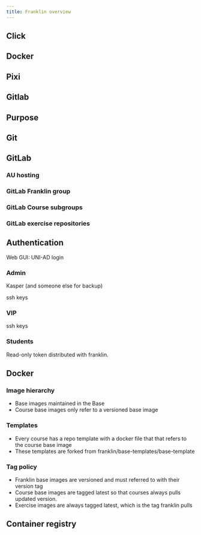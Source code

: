 ```yaml
---
title: Franklin overview
---
```



## Click


## Docker



## Pixi



## Gitlab


## Purpose


## Git



## GitLab


### AU hosting


### GitLab Franklin group


### GitLab Course subgroups


### GitLab exercise repositories


## Authentication

Web GUI: UNI-AD login

### Admin

Kasper (and someone else for backup) 

ssh keys


### VIP

ssh keys


### Students

Read-only token distributed with franklin.


## Docker

### Image hierarchy

- Base images maintained in the Base
- Course base images only refer to a versioned base image

### Templates

- Every course has a repo template with a docker file that that refers to the course base image
- These templates are forked from franklin/base-templates/base-template

### Tag policy

- Franklin base images are versioned and must referred to with their version tag
- Course base images are tagged latest so that courses always pulls updated version.
- Exercise images are always tagged latest, which is the tag franklin pulls


## Container registry
